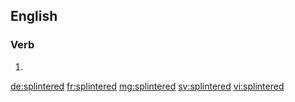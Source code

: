 ==English==

===Verb===
{{head|en}}

# {{en-past of|splinter}}

[[de:splintered]]
[[fr:splintered]]
[[mg:splintered]]
[[sv:splintered]]
[[vi:splintered]]